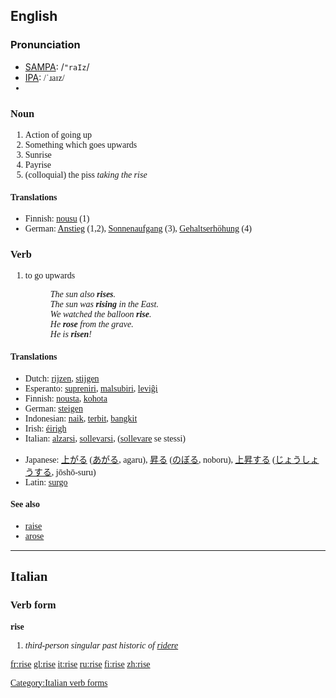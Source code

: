 ==English==

{{rank|effort|race|ladies|883|rise|looks|running|garden}}

=== Pronunciation ===
*[[w:SAMPA|SAMPA]]: /<tt>"raIz</tt>/
*[[w:IPA|IPA]]: <font style="font-family:lucida sans unicode">/ˈɹaɪz/
*{{audio|en-us-rise.ogg|Audio (US)}}

=== Noun ===
{{en-noun|rise|rises}}
# Action of going up
# Something which goes upwards
# Sunrise
# Payrise
# (colloquial) the piss ''taking the rise''

====Translations====
*Finnish: [[nousu]] (1)
*German: [[Anstieg]] (1,2), [[Sonnenaufgang]] (3), [[Gehaltserhöhung]] (4)

===Verb===
{{en-verb2|'''to rise'''|'''[[rises]]'''|'''[[rose]]'''|'''[[risen]]'''|'''[[rising]]'''}}
# to go upwards
#:''The sun also '''rises'''.''
#:''The sun was '''rising''' in the East.''
#:''We watched the balloon '''rise'''.''
#:''He '''rose''' from the grave.''
#:''He is '''risen'''!''

====Translations====
{{top}}
*Dutch: [[rijzen]], [[stijgen]]
*Esperanto: [[supreniri]], [[malsubiri]], [[leviĝi]]
*Finnish: [[nousta]], [[kohota]]
*German: [[steigen]]
*Indonesian: [[naik]], [[terbit]], [[bangkit]]
*Irish: [[éirigh]]
*Italian: [[alzarsi]], [[sollevarsi]], ([[sollevare]] se stessi)
{{mid}}
*Japanese: [[上がる]] ([[あがる]], agaru), [[昇る]] ([[のぼる]], noboru), [[上昇]]する ([[じょうしょう]]する, jōshō-suru)
*Latin: [[surgo]]
{{bottom}}

====See also====
*[[raise]]
*[[arose]]

----

==Italian==
===Verb form===
'''rise'''

# ''third-person singular past historic of [[ridere]]''
[[Category:Italian verb forms]]

[[fr:rise]]
[[gl:rise]]
[[it:rise]]
[[ru:rise]]
[[fi:rise]]
[[zh:rise]]